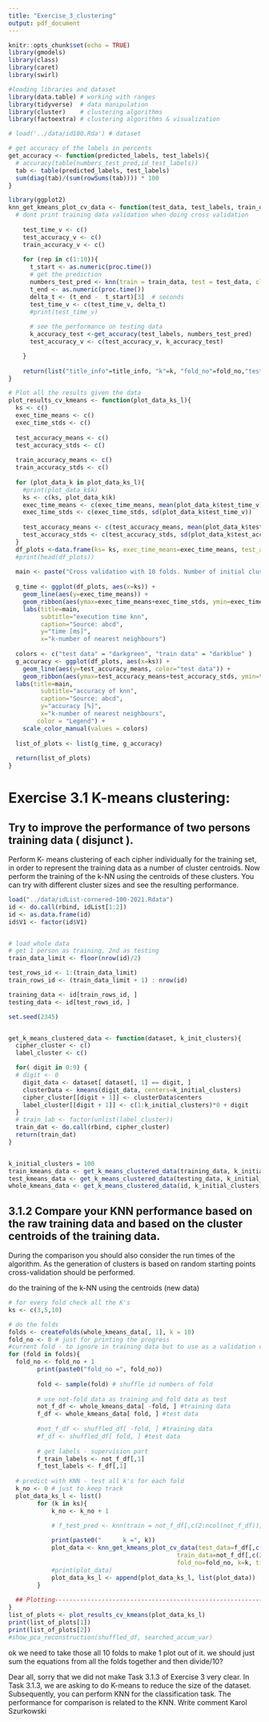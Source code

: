 ```yaml
---
title: "Exercise_3_clustering"
output: pdf_document
---
```


```r
knitr::opts_chunk$set(echo = TRUE)
library(gmodels)
library(class)
library(caret)
library(swirl)

#loading libraries and dataset
library(data.table) # working with ranges 
library(tidyverse)  # data manipulation
library(cluster)    # clustering algorithms
library(factoextra) # clustering algorithms & visualization

# load('../data/id100.Rda') # dataset
```

```r
# get accuracy of the labels in percents
get_accuracy <- function(predicted_labels, test_labels){
  # accuracy(table(numbers_test_pred,id_test_labels))
  tab <- table(predicted_labels, test_labels)
  sum(diag(tab)/(sum(rowSums(tab)))) * 100
}

library(ggplot2)
knn_get_kmeans_plot_cv_data <- function(test_data, test_labels, train_data, train_labels, fold_no, k, title_info){
  # dont print training data validation when doing cross validation
      
    test_time_v <- c()
    test_accuracy_v <- c()
    train_accuracy_v <- c()
    
    for (rep in c(1:10)){
      t_start <- as.numeric(proc.time())
      # get the prediction
      numbers_test_pred <- knn(train = train_data, test = test_data, cl = train_labels, k=k)
      t_end <- as.numeric(proc.time())
      delta_t <- (t_end -  t_start)[3]  # seconds
      test_time_v <- c(test_time_v, delta_t)
      #print(test_time_v)
      
      # see the performance on testing data
      k_accuracy_test <-get_accuracy(test_labels, numbers_test_pred)
      test_accuracy_v <- c(test_accuracy_v, k_accuracy_test)

    }
    
    return(list("title_info"=title_info, "k"=k, "fold_no"=fold_no,"test_time_v"=test_time_v, "test_accuracy_v"=test_accuracy_v))
}

# Plot all the results given the data
plot_results_cv_kmeans <- function(plot_data_ks_l){
  ks <- c()
  exec_time_means <- c()
  exec_time_stds <- c()
  
  test_accuracy_means <- c()
  test_accuracy_stds <- c()
  
  train_accuracy_means <- c()
  train_accuracy_stds <- c()
    
  for (plot_data_k in plot_data_ks_l){
    #print(plot_data_k$k)
    ks <- c(ks, plot_data_k$k)
    exec_time_means <- c(exec_time_means, mean(plot_data_k$test_time_v))
    exec_time_stds <- c(exec_time_stds, sd(plot_data_k$test_time_v))
    
    test_accuracy_means <- c(test_accuracy_means, mean(plot_data_k$test_accuracy_v))
    test_accuracy_stds <- c(test_accuracy_stds, sd(plot_data_k$test_accuracy_v))
  }
  df_plots <-data.frame(ks= ks, exec_time_means=exec_time_means, test_accuracy_stds=test_accuracy_stds)
  #print(head(df_plots))
  
  main <- paste("Cross validation with 10 folds. Number of initial clusters = ", plot_data_k$title_info)
  
  g_time <- ggplot(df_plots, aes(x=ks)) + 
    geom_line(aes(y=exec_time_means)) + 
    geom_ribbon(aes(ymax=exec_time_means+exec_time_stds, ymin=exec_time_means-exec_time_stds), fill="pink", alpha=.5) +
    labs(title=main, 
         subtitle="execution time knn", 
         caption="Source: abcd", 
         y="time [ms]",
         x="k-number of nearest neighbours") 
  
  colors <- c("test data" = "darkgreen", "train data" = "darkblue" )
  g_accuracy <- ggplot(df_plots, aes(x=ks)) + 
    geom_line(aes(y=test_accuracy_means, color="test data")) + 
    geom_ribbon(aes(ymax=test_accuracy_means+test_accuracy_stds, ymin=test_accuracy_means-test_accuracy_stds), fill="green", alpha=.5) +
  labs(title=main, 
         subtitle="accuracy of knn", 
         caption="Source: abcd", 
         y="accuracy [%]",
         x="k-number of nearest neighbours",
        color = "Legend") +
    scale_color_manual(values = colors)
  
  list_of_plots <- list(g_time, g_accuracy)
  
  return(list_of_plots)
}
```

# Exercise 3.1 K-means clustering:

## Try to improve the performance of two persons training data ( disjunct ). 
Perform K- means clustering of each cipher individually for the training set, in order to represent the training data as a number of cluster centroids. Now perform the training of the k-NN using the centroids of these clusters. You can try with different cluster sizes and see the resulting performance.
``` r

load("../data/idList-cornered-100-2021.Rdata") 
id <- do.call(rbind, idList[1:2])
id <- as.data.frame(id)
id$V1 <- factor(id$V1)


# load whole data
# get 1 person as training, 2nd as testing
train_data_limit <- floor(nrow(id)/2)

test_rows_id <- 1:(train_data_limit)
train_rows_id <- (train_data_limit + 1) : nrow(id)

training_data <- id[train_rows_id, ]
testing_data <- id[test_rows_id, ]
```

``` r
set.seed(2345)


get_k_means_clustered_data <- function(dataset, k_init_clusters){
  cipher_cluster <- c()
  label_cluster <- c()

  for( digit in 0:9) {
  # digit <- 0
    digit_data <- dataset[ dataset[, 1] == digit, ]
    clusterData <- kmeans(digit_data, centers=k_initial_clusters)
    cipher_cluster[[digit + 1]] <- clusterData$centers
    label_cluster[[digit + 1]] <- c(1:k_initial_clusters)*0 + digit
  }
  # train_lab <- factor(unlist(label_cluster))
  train_dat <- do.call(rbind, cipher_cluster)
  return(train_dat)
}


k_initial_clusters = 100
train_kmeans_data <- get_k_means_clustered_data(training_data, k_initial_clusters)
test_kmeans_data <- get_k_means_clustered_data(testing_data, k_initial_clusters)
whole_kmeans_data <- get_k_means_clustered_data(id, k_initial_clusters)

```


## 3.1.2 Compare your KNN performance based on the raw training data and based on the cluster centroids of the training data. 
During the comparison you should also consider the run times of the algorithm. As the generation of clusters is based on random starting points cross-validation should be performed.

do the training of the k-NN using the centroids (new data)
``` r

# for every fold check all the K's
ks <- c(3,5,10)

# do the folds
folds <- createFolds(whole_kmeans_data[, 1], k = 10)
fold_no <- 0 # just for printing the progress
#current fold - to ignore in training data but to use as a validation dataset: fold -> test!
for (fold in folds){
  fold_no <- fold_no + 1
        print(paste0("fold_no =", fold_no))
        
        fold <- sample(fold) # shuffle id numbers of fold 
        
        # use not-fold data as training and fold data as test
        not_f_df <- whole_kmeans_data[ -fold, ] #training data
        f_df <- whole_kmeans_data[ fold, ] #test data
        
        #not_f_df <- shuffled_df[ -fold, ] #training data
        #f_df <- shuffled_df[ fold, ] #test data
        
        # get labels - supervision part
        f_train_labels <- not_f_df[,1]
        f_test_labels <- f_df[,1]
  
  # predict with KNN - test all k's for each fold
  k_no <- 0 # just to keep track
  plot_data_ks_l <- list()
        for (k in ks){
            k_no <- k_no + 1
            
            # f_test_pred <- knn(train = not_f_df[,c(2:ncol(not_f_df))], test = f_df[,c(2:ncol(f_df))], cl = not_f_df[,1], k=k)

            print(paste0("      k =", k))
            plot_data <- knn_get_kmeans_plot_cv_data(test_data=f_df[,c(2:ncol(f_df))], test_labels=f_df[,1],
                                               train_data=not_f_df[,c(2:ncol(not_f_df))], train_labels=not_f_df[,1],
                                               fold_no=fold_no, k=k, title_info = k_initial_clusters)
            #print(plot_data)
            plot_data_ks_l <- append(plot_data_ks_l, list(plot_data))
        }
  
  ## Plotting-----------------------------------------------------------------------------------
}
list_of_plots <- plot_results_cv_kmeans(plot_data_ks_l)
print(list_of_plots[1])
print(list_of_plots[2])
#show_pca_reconstruction(shuffled_df, searched_accum_var)
```
ok we need to take those all 10 folds to make 1 plot out of it.
we should just sum the equations from all the folds together and then divide/10?



Dear all, sorry that we did not make Task 3.1.3 of Exercise 3 very clear. In Task 3.1.3, we are asking to do K-means to reduce the size of the dataset. Subsequently, you can perform KNN for the classification task. The performance for comparison is related to the KNN.
Write comment
Karol Szurkowski
